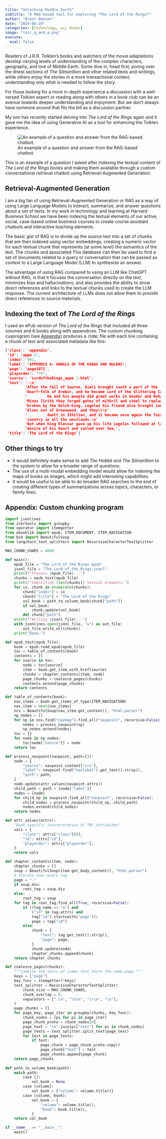 ```yaml
---
title: "Unlocking Middle Earth"
subtitle: "A RAG-based tool for exploring *The Lord of the Rings*"
author: "Brent Benson"
date: "2024-06-19"
categories: [technology, ai, books]
image: "lotr_q_and_a.png"
execute:
  eval: false
---
```


Readers of J.R.R. Tolkien's books and watchers of the movie
adaptations develop varying levels of understanding of the complex
characters, geography, and lore of Middle Earth. Some dive in, head
first, poring over the driest sections of *The Silmarillion* and other
related texts and writings, while others enjoy the stories in a more
transactional context, understanding only what is needed to follow the
story.

For those looking for a more in-depth experience a discussion with a
well-versed Tolkien expert or reading along with others in a book club
can be an avenue towards deeper understanding and enjoyment. But we
don't always have someone around that fits the bill as a discussion
partner.

My son has recently started delving into *The Lord of the Rings* again
and it gave me the idea of using Generative AI as a tool for enhancing
the Tolkien experience.

![An example of a question and answer from the RAG-based chatbot.](lotr_q_and_a.png)

This is an example of a question I asked after indexing the textual
content of *The Lord of the Rings* books and making them available
through a custom conversational retrieval chatbot using
Retrieval-Augmented Generation.

## Retrieval-Augmented Generation

I am a big fan of using Retrieval-Augmented Generation or RAG as a way
of using Large Language Models to interact, summarize, and answer
questions about a set of texts. In my work in technology and learning
at Harvard Business School we have been indexing the textual elements
of our active, social, case-based online business courses to create
course assistant chatbots and interactive teaching elements.

The basic gist of RAG is to divide up the source text into a set of
chunks that are then indexed using vector embeddings, creating a
numeric vector for each textual chunk that represents (at some level)
the semantics of the text. The chunks and associated This database can
then be used to find a set of documents related to a query or
conversation that can be passed as context to a Large Language Model
(LLM) to synthesize an answer.

The advantage of using RAG compared to using an LLM like ChatGPT
without RAG, is that it focuses the conversation directly on the text,
minimizes bias and hallucinations, and also provides the ability to
show direct references and links to the textual chunks used to create
the LLM response. The current architecture of LLMs does not allow them
to provide direct references to source materials.

## Indexing the text of *The Lord of the Rings*

I used an ePub version of *The Lord of the Rings* that included all
three volumes and 6 books along with appendices. The custom chunking
cusprogram (see <a href="#sec-chunking"
class="quarto-xref">Appendix</a>) produces a `JSONL` file with each
line containing a chunk of text and associated metadata like this:

```json
{'class': 'appendix',
 'id': 'appe-1',
 'index': 991,
 'label': 'APPENDIX A: ANNALS OF THE KINGS AND RULERS',
 'page': 'page1071',
 'playorder': '79',
 'source': 'LordoftheRings_appe-1.html',
 'text': '.\n'
         'After the fall of Sauron, Gimli brought south a part of the '
         'Dwarf-folk of Erebor, and he became Lord of the Glittering Caves.\r\n'
         '         He and his people did great works in Gondor and Rohan. For '
         'Minas Tirith they forged gates of mithril and steel to replace those '
         'broken by the Witch-king. Legolas his friend also brought south '
         'Elves out of Greenwood, and they\r\n'
         '         dwelt in Ithilien, and it became once again the fairest '
         'country in all the westlands.\n'
         'But when King Elessar gave up his life Legolas followed at last the '
         'desire of his heart and sailed over Sea.',
 'title': 'The Lord of the Rings'}
```

## Other things to try

- It would definitely make sense to add *The Hobbit* and *The
Silmarillion* to the system to allow for a broader range of questions.
- The use of a multi-modal embedding model would allow for indexing
the maps of books as images, which might add interesting capabilities.
- It would be useful to be able to do broader RAG searches to the end
of creating different types of summarizations across topics, characters,
or family lines.

## Appendix: Custom chunking program {#sec-chunking}

```python
import jsonlines
from itertools import groupby
from operator import itemgetter
from ebooklib import epub, ITEM_DOCUMENT, ITEM_NAVIGATION
from bs4 import BeautifulSoup
from langchain_text_splitters import RecursiveCharacterTextSplitter

MAX_CHUNK_CHARS = 4000

def main():
    epub_file = "The_Lord_of_the_Rings.epub"
    jsonl_file = "The_Lord_of_the_Rings.jsonl"
    print(f"Process {epub_file}...")
    chunks = epub_text(epub_file)
    print(f"Identified {len(chunks)} textual elements.")
    for ix, chunk in enumerate(chunks):
        chunk["index"] = ix
        chunk["title"] = "The Lord of the Rings"
        vol_book = path_to_volume_book(chunk["path"])
        if vol_book:
            chunk.update(vol_book)
        del chunk["path"]
    print(f"Writing {jsonl_file}...")
    with jsonlines.open(jsonl_file, "w") as out_file:
        out_file.write_all(chunks)
    print("Done.")

def epub_text(epub_file):
    book = epub.read_epub(epub_file)
    toc = table_of_contents(book)
    contents = []
    for source in toc:
        node = toc[source]
        item = book.get_item_with_href(source)
        chunks = chapter_contents(item, node)
        page_chunks = coalesce_pages(chunks)
        contents.extend(page_chunks)
    return contents

def table_of_contents(book):
    nav_items = book.get_items_of_type(ITEM_NAVIGATION)
    nav_item = next(nav_items)
    ncx = BeautifulSoup(nav_item.get_content(), "html.parser")
    np_nodes = []
    for np in ncx.find("navmap").find_all("navpoint", recursive=False):
        nodes = process_navpoint(np)
        np_nodes.extend(nodes)
    toc = {}
    for node in np_nodes:
        toc[node["source"]] = node
    return toc

def process_navpoint(navpoint, path=[]):
    node = {
        "source": navpoint.content["src"],
        "label": navpoint.find("navlabel").get_text().strip(),
        "path": path,
    }
    node.update(attr_values(navpoint.attrs))
    child_path = path + [node["label"]]
    nodes = [node]
    for child_np in navpoint.find_all("navpoint", recursive=False):
        child_nodes = process_navpoint(child_np, child_path)
        nodes.extend(child_nodes)
    return nodes

def attr_values(attrs):
    "Book-specific interpretation of TOC attributes"
    vals = {
        "class": attrs["class"][0],
        "id": attrs["id"],
        "playorder": attrs["playorder"],
    }
    return vals

def chapter_contents(item, node):
    chapter_chunks = []
    soup = BeautifulSoup(item.get_body_content(), "html.parser")
    # Iterate over every tag
    page = "-"
    if soup.div:
        root_tag = soup.div
    else:
        root_tag = soup
    for tag in root_tag.find_all(True, recursive=False):
        if ((tag.name == "a") and
            ("id" in tag.attrs) and
            tag["id"].startswith("page")):
            page = tag["id"]
        else:
            chunk = {
                "text": tag.get_text().strip(),
                "page": page,
            }
            chunk.update(node)
            chapter_chunks.append(chunk)
    return chapter_chunks

def coalesce_pages(chunks):
    """Combine the texts of items that share the same page."""
    keys = ["page"]
    key_func = itemgetter(*keys)
    text_splitter = RecursiveCharacterTextSplitter(
        chunk_size = MAX_CHUNK_CHARS,
        chunk_overlap = 0,
        separators = [".\n", "\n\n", "\r\n", "\n"], 
    )
    page_chunks = []
    for page_key, page_iter in groupby(chunks, key_func):
        chunk_nodes = [pi for pi in page_iter]
        page_chunk_proto = chunk_nodes[0]
        page_text = "\n".join(pi["text"] for pi in chunk_nodes)
        page_texts = text_splitter.split_text(page_text)
        for text in page_texts:
            if text:
                page_chunk = page_chunk_proto.copy()
                page_chunk["text"] = text
                page_chunks.append(page_chunk)
    return page_chunks
    
def path_to_volume_book(path):
    match path:
        case []:
            vol_book = None
        case [volume]:
            vol_book = {"volume": volume.title()}
        case [volume, book]:
            vol_book = {
                "volume": volume.title(),
                "book": book.title(),
            }
    return vol_book

if __name__ == "__main__":
    main()
```
